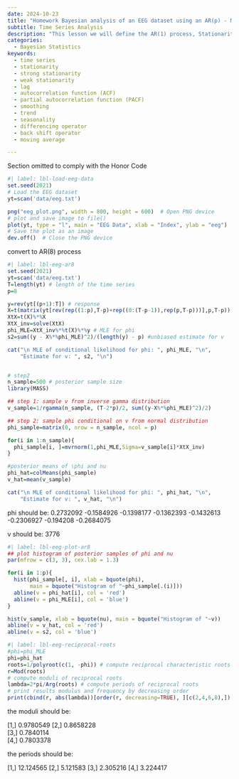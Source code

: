 ```yaml
---
date: 2024-10-23
title: "Homework Bayesian analysis of an EEG dataset using an AR(p) - M1L2HW2"
subtitle: Time Series Analysis
description: "This lesson we will define the AR(1) process, Stationarity, ACF, PACF, differencing, smoothing"
categories:
  - Bayesian Statistics
keywords: 
  - time series
  - stationarity
  - strong stationarity
  - weak stationarity
  - lag
  - autocorrelation function (ACF)
  - partial autocorrelation function (PACF)
  - smoothing
  - trend
  - seasonality
  - differencing operator
  - back shift operator
  - moving average

---
```


::::: {.content-visible unless-profile="HC"}

::: {.callout-caution}
Section omitted to comply with the Honor Code
:::

:::::

::::: {.content-hidden unless-profile="HC"}


\index{dataset,EEG}

```r
#| label: lbl-load-eeg-data
set.seed(2021)
# Load the EEG dataset
yt=scan('data/eeg.txt')

png("eeg_plot.png", width = 800, height = 600)  # Open PNG device
# plot and save image to file()
plot(yt, type = "l", main = "EEG Data", xlab = "Index", ylab = "eeg")
# Save the plot as an image
dev.off()  # Close the PNG device
```


convert to AR(8) process
```r
#| label: lbl-eeg-ar8
set.seed(2021)
yt=scan('data/eeg.txt')
T=length(yt) # length of the time series
p=8

y=rev(yt[(p+1):T]) # response
X=t(matrix(yt[rev(rep((1:p),T-p)+rep((0:(T-p-1)),rep(p,T-p)))],p,T-p));
XtX=t(X)%*%X
XtX_inv=solve(XtX)
phi_MLE=XtX_inv%*%t(X)%*%y # MLE for phi
s2=sum((y - X%*%phi_MLE)^2)/(length(y) - p) #unbiased estimate for v

cat("\n MLE of conditional likelihood for phi: ", phi_MLE, "\n",
    "Estimate for v: ", s2, "\n")


# step2
n_sample=500 # posterior sample size
library(MASS)

## step 1: sample v from inverse gamma distribution
v_sample=1/rgamma(n_sample, (T-2*p)/2, sum((y-X%*%phi_MLE)^2)/2)

## step 2: sample phi conditional on v from normal distribution
phi_sample=matrix(0, nrow = n_sample, ncol = p)

for(i in 1:n_sample){
  phi_sample[i, ]=mvrnorm(1,phi_MLE,Sigma=v_sample[i]*XtX_inv)
}

#posterior means of \phi and nu
phi_hat=colMeans(phi_sample)
v_hat=mean(v_sample)

cat("\n MLE of conditional likelihood for phi: ", phi_hat, "\n",
    "Estimate for v: ", v_hat, "\n")

```

phi should be: 
 0.2732092 -0.1584926 -0.1398177 -0.1362393 
 -0.1432613 -0.2306927 -0.194208 -0.2684075 

v should be:
 3776


```r
#| label: lbl-eeg-plot-ar8
## plot histogram of posterior samples of phi and nu
par(mfrow = c(3, 3), cex.lab = 1.3)

for(i in 1:p){
  hist(phi_sample[, i], xlab = bquote(phi), 
       main = bquote("Histogram of "~phi_sample[.(i)]))
  abline(v = phi_hat[i], col = 'red')
  abline(v = phi_MLE[i], col = 'blue')
}

hist(v_sample, xlab = bquote(nu), main = bquote("Histogram of "~v))
abline(v = v_hat, col = 'red')
abline(v = s2, col = 'blue')

```
```r
#| label: lbl-eeg-reciprocal-roots
#phi=phi_MLE
phi=phi_hat
roots=1/polyroot(c(1, -phi)) # compute reciprocal characteristic roots
r=Mod(roots)
# compute moduli of reciprocal roots
lambda=2*pi/Arg(roots) # compute periods of reciprocal roots
# print results modulus and frequency by decreasing order
print(cbind(r, abs(lambda))[order(r, decreasing=TRUE), ][c(2,4,6,8),])
```



the moduli should be:

[1,] 0.9780549 
[2,] 0.8658228  
[3,] 0.7840114  
[4,] 0.7803378  

the periods should be:

[1,] 12.124565
[2,] 5.121583
[3,] 2.305216
[4,] 3.224417

:::::
